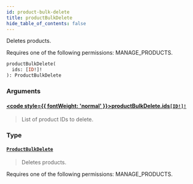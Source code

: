 ```yaml
---
id: product-bulk-delete
title: productBulkDelete
hide_table_of_contents: false
---
```








Deletes products. 

Requires one of the following permissions: MANAGE_PRODUCTS.

```graphql
productBulkDelete(
  ids: [ID!]!
): ProductBulkDelete
```


### Arguments

#### [<code style={{ fontWeight: 'normal' }}>productBulkDelete.<b>ids</b></code>](#)<Bullet />[`[ID!]!`](../../../developer/api-reference/scalars/id) <Badge class="secondary" text="non-null"/> <Badge class="secondary" text="scalar"/>
> List of product IDs to delete.
> 

### Type

#### [`ProductBulkDelete`](../../../developer/api-reference/objects/product-bulk-delete) <Badge class="secondary" text="object"/>
> Deletes products. 

Requires one of the following permissions: MANAGE_PRODUCTS.
> 






